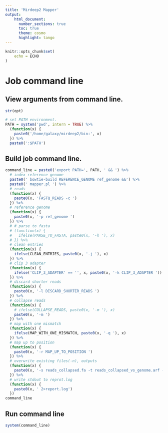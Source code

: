 ```yaml
---
title: 'Mirdeep2 Mapper'
output:
    html_document:
      number_sections: true
      toc: true
      theme: cosmo
      highlight: tango
---
```


```r
knitr::opts_chunk$set(
    echo = ECHO
)
```

# Job command line

## View arguments from command line.

```r
str(opt)
```

```r
# set PATH environment.
PATH = system('pwd', intern = TRUE) %>% 
  (function(x) {
    paste0('/home/galaxy/mirdeep2/bin:', x)
  }) %>%
  paste0(':$PATH')
```


## Build job command line.

```r
command_line = paste0('export PATH=', PATH, ' && ') %>%
  # index reference genome
  paste0(' bowtie-build REFERENCE_GENOME ref_genome &&') %>%
  paste0(' mapper.pl ') %>%
  # reads
  (function(x) {
    paste0(x, 'FASTQ_READS -c ')
  }) %>%
  # reference genome
  (function(x) {
    paste0(x, '-p ref_genome ')
  }) %>%
  # # parse to fasta
  # (function(x) {
  #   ifelse(PARSE_TO_FASTA, paste0(x, '-h '), x)
  # }) %>%
  # clean entries
  (function(x) {
    ifelse(CLEAN_ENTRIES, paste0(x, '-j '), x)
  }) %>%
  # clip 3 adapter
  (function(x) {
    ifelse('CLIP_3_ADAPTER' == '', x, paste0(x, '-k CLIP_3_ADAPTER '))
  }) %>%
  # discard shorter reads
  (function(x) {
    paste0(x, '-l DISCARD_SHORTER_READS ')
  }) %>%
  # collapse reads
  (function(x) {
    # ifelse(COLLAPSE_READS, paste0(x, '-m '), x)
    paste0(x, '-m ')
  }) %>%
  # map with one mismatch
  (function(x) {
    ifelse(MAP_WITH_ONE_MISMATCH, paste0(x, '-q '), x)
  }) %>%
  # map up to position
  (function(x) {
    paste0(x, '-r MAP_UP_TO_POSITION ')
  }) %>%
  # overwrite existing files(-n), outputs
  (function(x) {
    paste0(x, '-s reads_collapsed.fa -t reads_collapsed_vs_genome.arf -v -n ')
  }) %>%
  # write stdout to reprot.log
  (function(x) {
    paste0(x, ' 2>report.log')
  })
command_line
```

## Run command line

```r
system(command_line)
```


